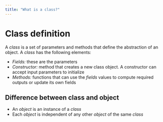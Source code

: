 ```yaml
---
title: "What is a class?"
---
```

# Class definition
A *class* is a set of parameters and methods that define the abstraction of an object.
A *class* has the following elements:

* *Fields:* these are the parameters
* *Constructor:* method that creates a new class object. A constructor can accept input parameters to initialize
* *Methods:* functions that can use the *fields* values to compute required outputs or update its own fields

## Difference between class and object
* An *object* is an instance of a *class*
* Each *object* is independent of any other *object* of the same *class*
